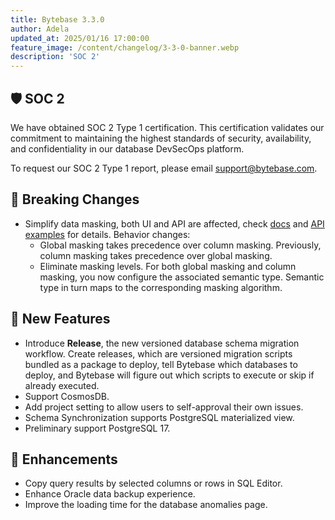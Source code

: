 ```yaml
---
title: Bytebase 3.3.0
author: Adela
updated_at: 2025/01/16 17:00:00
feature_image: /content/changelog/3-3-0-banner.webp
description: 'SOC 2'
---
```


## 🛡️ SOC 2

We have obtained SOC 2 Type 1 certification. This certification validates our commitment to maintaining the highest standards of security, availability, and confidentiality in our database DevSecOps platform.

To request our SOC 2 Type 1 report, please email [support@bytebase.com](mailto:support@bytebase.com).

## 🔔 Breaking Changes

- Simplify data masking, both UI and API are affected, check [docs](/security/data-masking/overview/) and [API examples](https://github.com/bytebase/example-database-security/tree/main/masking) for details. Behavior changes:
  - Global masking takes precedence over column masking. Previously, column masking takes precedence over global masking.
  - Eliminate masking levels. For both global masking and column masking, you now configure the associated semantic type. Semantic type in turn maps to the corresponding masking algorithm.

## 🚀 New Features

- Introduce **Release**, the new versioned database schema migration workflow. Create releases, which are versioned migration scripts bundled as a package to deploy, tell Bytebase which databases to deploy, and Bytebase will figure out which scripts to execute or skip if already executed.
- Support CosmosDB.
- Add project setting to allow users to self-approval their own issues.
- Schema Synchronization supports PostgreSQL materialized view.
- Preliminary support PostgreSQL 17.

## 🎄 Enhancements

- Copy query results by selected columns or rows in SQL Editor.
- Enhance Oracle data backup experience.
- Improve the loading time for the database anomalies page.

<IncludeBlock url="/docs/get-started/install/install-upgrade"></IncludeBlock>
